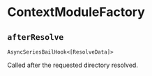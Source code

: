 
# ContextModuleFactory

## `afterResolve`

`AsyncSeriesBailHook<[ResolveData]>`

Called after the requested directory resolved.

<Collapse>
  <CollapsePanel
    className="collapse-code-panel"
    header="ResolveData.ts"
    key="ResolveData"
  >
    <ResolveDataType />
  </CollapsePanel>
</Collapse>
